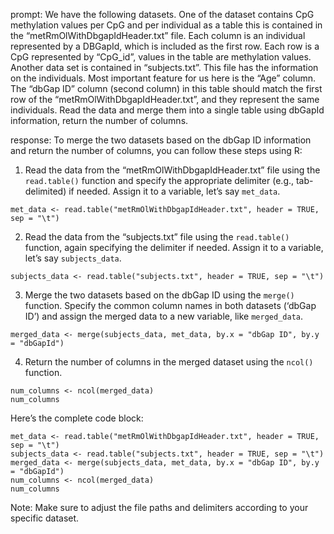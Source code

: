 prompt:
We have the following datasets. One of the dataset contains CpG methylation values per CpG and per individual as a table this is contained in the “metRmOlWithDbgapIdHeader.txt” file. Each column is an individual represented by a DBGapId, which is included as the first row. Each row is a CpG represented by "CpG_id", values in the table are methylation values. Another data set is contained in “subjects.txt”. This file has the information on the individuals. Most important feature for us here is the "Age" column. The "dbGap ID" column (second column) in this table should match the first row of the "metRmOlWithDbgapIdHeader.txt", and they represent the same individuals. 
Read the data and merge them into a single table using dbGapId information, return the number of columns.

response:
To merge the two datasets based on the dbGap ID information and return the number of columns, you can follow these steps using R:

1. Read the data from the "metRmOlWithDbgapIdHeader.txt" file using the `read.table()` function and specify the appropriate delimiter (e.g., tab-delimited) if needed. Assign it to a variable, let's say `met_data`.

```
met_data <- read.table("metRmOlWithDbgapIdHeader.txt", header = TRUE, sep = "\t")
```

2. Read the data from the "subjects.txt" file using the `read.table()` function, again specifying the delimiter if needed. Assign it to a variable, let's say `subjects_data`.

```
subjects_data <- read.table("subjects.txt", header = TRUE, sep = "\t")
```

3. Merge the two datasets based on the dbGap ID using the `merge()` function. Specify the common column names in both datasets ('dbGap ID') and assign the merged data to a new variable, like `merged_data`.

```
merged_data <- merge(subjects_data, met_data, by.x = "dbGap ID", by.y = "dbGapId")
```

4. Return the number of columns in the merged dataset using the `ncol()` function.

```
num_columns <- ncol(merged_data)
num_columns
```

Here's the complete code block:

```
met_data <- read.table("metRmOlWithDbgapIdHeader.txt", header = TRUE, sep = "\t")
subjects_data <- read.table("subjects.txt", header = TRUE, sep = "\t")
merged_data <- merge(subjects_data, met_data, by.x = "dbGap ID", by.y = "dbGapId")
num_columns <- ncol(merged_data)
num_columns
```

Note: Make sure to adjust the file paths and delimiters according to your specific dataset.
